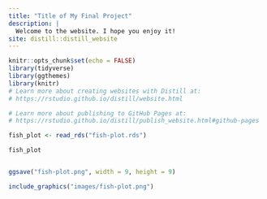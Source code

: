 ```yaml
---
title: "Title of My Final Project"
description: |
  Welcome to the website. I hope you enjoy it!
site: distill::distill_website
---
```


```r
knitr::opts_chunk$set(echo = FALSE)
library(tidyverse)
library(ggthemes)
library(knitr)
# Learn more about creating websites with Distill at:
# https://rstudio.github.io/distill/website.html

# Learn more about publishing to GitHub Pages at:
# https://rstudio.github.io/distill/publish_website.html#github-pages
```

```r
fish_plot <- read_rds("fish-plot.rds")

fish_plot


ggsave("fish-plot.png", width = 9, height = 9)
```

```r
include_graphics("images/fish-plot.png")
```







